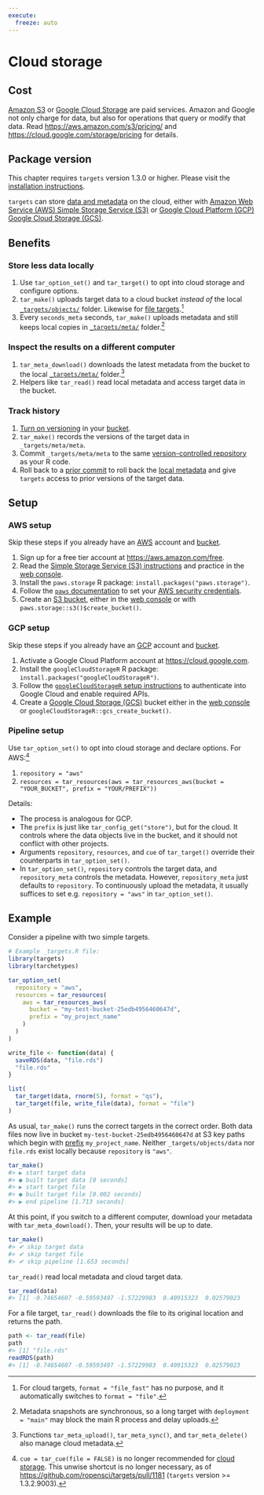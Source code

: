 ```yaml
---
execute:
  freeze: auto
---
```


# Cloud storage {#cloud-storage}

:::{.callout-warning}
## Cost

[Amazon S3](https://aws.amazon.com/s3/) or [Google Cloud Storage](https://cloud.google.com/storage/) are paid services. Amazon and Google not only charge for data, but also for operations that query or modify that data. Read <https://aws.amazon.com/s3/pricing/> and <https://cloud.google.com/storage/pricing> for details.
:::

:::{.callout-tip}
## Package version

This chapter requires `targets` version 1.3.0 or higher. Please visit the [installation instructions](https://docs.ropensci.org/targets/#installation).
:::

`targets` can store [data and metadata](#data) on the cloud, either with [Amazon Web Service (AWS) Simple Storage Service (S3)](https://aws.amazon.com/s3/) or [Google Cloud Platform (GCP) Google Cloud Storage (GCS)](https://cloud.google.com/storage/).

## Benefits

### Store less data locally

1. Use `tar_option_set()` and `tar_target()` to opt into cloud storage and configure options.
1. `tar_make()` uploads target data to a cloud bucket *instead of* the local [`_targets/objects/`](#data) folder. Likewise for [file targets](https://books.ropensci.org/targets/data.html#external-files).^[For cloud targets, `format = "file_fast"` has no purpose, and it automatically switches to `format = "file"`.]
1. Every `seconds_meta` seconds, `tar_make()` uploads metadata and still keeps local copies in [`_targets/meta/`](#data) folder.^[Metadata snapshots are synchronous, so a long target with `deployment = "main"` may block the main R process and delay uploads.]

### Inspect the results on a different computer

1. `tar_meta_download()` downloads the latest metadata from the bucket to the local [`_targets/meta/`](#data) folder.^[Functions `tar_meta_upload()`, `tar_meta_sync()`, and `tar_meta_delete()` also manage cloud metadata.]
1. Helpers like `tar_read()` read local metadata and access target data in the bucket.

### Track history

1. [Turn on versioning](https://docs.aws.amazon.com/AmazonS3/latest/userguide/manage-versioning-examples.html) in your [bucket](https://aws.amazon.com/s3/).
1. `tar_make()` records the versions of the target data in `_targets/meta/meta`.
1. Commit `_targets/meta/meta` to the same [version-controlled repository](https://github.com) as your R code.
1. Roll back to a [prior commit](https://git-scm.com/docs/git-commit) to roll back the [local metadata](#data) and give `targets` access to prior versions of the target data.

## Setup

### AWS setup

Skip these steps if you already have an [AWS](https://aws.amazon.com) account and [bucket](https://aws.amazon.com/s3/).

1. Sign up for a free tier account at <https://aws.amazon.com/free>. 
1. Read the [Simple Storage Service (S3) instructions](https://docs.aws.amazon.com/AmazonS3/latest/gsg/GetStartedWithS3.html) and practice in the [web console](https://console.aws.amazon.com/s3/). 
1. Install the `paws.storage` R package: `install.packages("paws.storage")`.
1. Follow the [`paws` documentation](https://www.paws-r-sdk.com/#credentials) to set your [AWS security credentials](https://docs.aws.amazon.com/IAM/latest/UserGuide/security-creds.html).
1. Create an [S3 bucket](https://docs.aws.amazon.com/AmazonS3/latest/dev/UsingBucket.html), either in the [web console](https://console.aws.amazon.com/s3/) or with `paws.storage::s3()$create_bucket()`.

### GCP setup

Skip these steps if you already have an [GCP](https://cloud.google.com) account and [bucket](https://cloud.google.com/storage/).

1. Activate a Google Cloud Platform account at <https://cloud.google.com>.
1. Install the `googleCloudStorageR` R package: `install.packages("googleCloudStorageR")`.
1. Follow the [`googleCloudStorageR` setup instructions](https://code.markedmondson.me/googleCloudStorageR/articles/googleCloudStorageR.html) to authenticate into Google Cloud and enable required APIs.
1. Create a [Google Cloud Storage (GCS)](https://cloud.google.com/storage/) bucket either in the [web console](https://cloud.google.com/storage/) or `googleCloudStorageR::gcs_create_bucket()`. 

### Pipeline setup

Use `tar_option_set()` to opt into cloud storage and declare options. For AWS:^[`cue = tar_cue(file = FALSE)` is no longer recommended for [cloud storage](https://books.ropensci.org/targets/data.html#cloud-storage). This unwise shortcut is no longer necessary, as of <https://github.com/ropensci/targets/pull/1181> (`targets` version >= 1.3.2.9003).]

1. `repository = "aws"`
1. `resources = tar_resources(aws = tar_resources_aws(bucket = "YOUR_BUCKET", prefix = "YOUR/PREFIX"))`

Details:

* The process is analogous for GCP.
* The `prefix` is just like `tar_config_get("store")`, but for the cloud. It controls where the data objects live in the bucket, and it should not conflict with other projects. 
* Arguments `repository`, `resources`, and `cue` of `tar_target()` override their counterparts in `tar_option_set()`.
* In `tar_option_set()`, `repository` controls the target data, and `repository_meta` controls the metadata. However, `repository_meta` just defaults to `repository`. To continuously upload the metadata, it usually suffices to set e.g. `repository = "aws"` in `tar_option_set()`.

## Example

Consider a pipeline with two simple targets.

```r
# Example _targets.R file:
library(targets)
library(tarchetypes)

tar_option_set(
  repository = "aws",
  resources = tar_resources(
    aws = tar_resources_aws(
      bucket = "my-test-bucket-25edb4956460647d",
      prefix = "my_project_name"
    )
  )
)

write_file <- function(data) {
  saveRDS(data, "file.rds")
  "file.rds"
}

list(
  tar_target(data, rnorm(5), format = "qs"), 
  tar_target(file, write_file(data), format = "file")
)
```

As usual, `tar_make()` runs the correct targets in the correct order. Both data files now live in bucket `my-test-bucket-25edb4956460647d` at S3 key paths which begin with [prefix](https://docs.aws.amazon.com/AmazonS3/latest/userguide/using-prefixes.html) `my_project_name`. Neither `_targets/objects/data` nor `file.rds` exist locally because `repository` is `"aws"`.

```r
tar_make()
#> ▶ start target data
#> ● built target data [0 seconds]
#> ▶ start target file
#> ● built target file [0.002 seconds]
#> ▶ end pipeline [1.713 seconds]
```

At this point, if you switch to a different computer, download your metadata with `tar_meta_download()`. Then, your results will be up to date.

```r
tar_make()
#> ✔ skip target data
#> ✔ skip target file
#> ✔ skip pipeline [1.653 seconds]
```

`tar_read()` read local metadata and cloud target data.

```r
tar_read(data)
#> [1] -0.74654607 -0.59593497 -1.57229983  0.40915323  0.02579023
```

For a file target, `tar_read()` downloads the file to its original location and returns the path.

```r
path <- tar_read(file)
path
#> [1] "file.rds"
readRDS(path)
#> [1] -0.74654607 -0.59593497 -1.57229983  0.40915323  0.02579023
```
